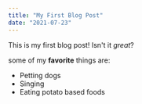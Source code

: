 ```yaml
---
title: "My First Blog Post"
date: "2021-07-23"
---
```


This is my first blog post! Isn't it *great*?

some of my **favorite** things are:

* Petting dogs
* Singing
* Eating potato based foods